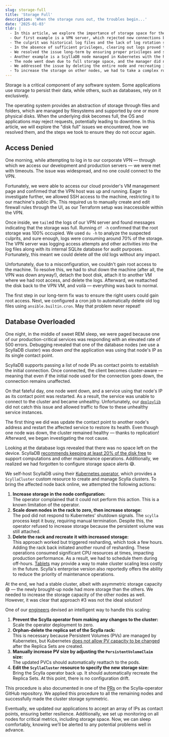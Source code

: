 ```yaml
---
slug: storage-full
title: 'Storage Full'
description: 'When the storage runs out, the troubles begin...'
date: '2025-01-03'
tldr: |
  - In this article, we explore the importance of storage space for the smooth running of applications.
  - Our first example is a VPN server, which rejected new connections because it ran out of space.
  - The culprit was historical log files and the lack of log rotation setup.
  - In the absence of sufficient privileges, clearing out logs proved to be tricky, and we had to attach the disk to another VM where we had the necessary privileges to delete the logs.
  - We resolved the issue long-term by ensuring proper privileges and setting up a cron job for log rotation.
  - Another example is a ScyllaDB node managed in Kubernetes with the help of the ScyllaDB operator.
  - The node went down due to full storage space, and the manager did not support an in-place storage upgrade.
  - We addressed the issue by deleting the entire node and recreating it with increased storage, but this left the cluster in an asymmetric state where the new node had more storage than the existing ones.
  - To increase the storage on other nodes, we had to take a complex route by bypassing the operator and acting as operators ourselves.
---
```


Storage is a critical component of any software system. Some applications use storage to persist their data, while others, such as databases, rely on it exclusively.

The operating system provides an abstraction of storage through files and folders, which are managed by filesystems and supported by one or more physical disks. When the underlying disk becomes full, the OS and applications may reject requests, potentially leading to downtime. In this article, we will explore the "disk full" issues we encountered, how we resolved them, and the steps we took to ensure they do not occur again.

## Access Denied

One morning, while attempting to log in to our corporate VPN — through which we access our development and production servers — we were met with timeouts. The issue was widespread, and no one could connect to the VPN.

Fortunately, we were able to access our cloud provider's VM management page and confirmed that the VPN host was up and running. Eager to investigate further, we allowed SSH access to the machine, restricting it to our machine's public IPs. This required us to manually create and edit firewall rules through the UI, as our Terraform setup was inaccessible within the VPN.

Once inside, we `tail`ed the logs of our VPN server and found messages indicating that the storage was full. Running `df -h` confirmed that the root storage was 100% occupied. We used `du -h` to analyze the suspected culprits, and sure enough, logs were consuming around 70% of the storage. The VPN server was logging access attempts and other activities into the log files along with its internal SQLite database for audit purposes. Fortunately, this meant we could delete _all_ the old logs without any impact.

Unfortunately, due to a misconfiguration, we couldn't gain root access to the machine. To resolve this, we had to shut down the machine (after all, the VPN was down anyway!), detach the boot disk, attach it to another VM where we had root access, and delete the logs. Afterward, we reattached the disk back to the VPN VM, and voilà — everything was back to normal.

The first step in our long-term fix was to ensure the right users could gain root access. Next, we configured a cron job to automatically delete old log files using `ansible.builtin.cron`. May that problem never repeat!

## Database Overloaded

One night, in the middle of sweet REM sleep, we were paged because one of our production-critical services was responding with an elevated rate of 500 errors. Debugging revealed that one of the database nodes (we use a ScyllaDB cluster) was down _and_ the application was using that node's IP as its single contact point.

ScyllaDB supports passing a list of node IPs as contact points to establish the initial connection. Once connected, the client becomes cluster-aware — meaning that even if the initial node used for the connection goes down, the connection remains unaffected.

On that fateful day, one node went down, and a service using that node's IP as its contact point was restarted. As a result, the service was unable to connect to the cluster and became unhealthy. Unfortunately, our [`deploylib`](/blog/you-have-built-kubernetes-sir) did not catch this issue and allowed traffic to flow to these unhealthy service instances.

The first thing we did was update the contact point to another node's address and restart the affected service to restore its health. Even though one node was down, the cluster remained healthy — thanks to replication! Afterward, we began investigating the root cause.

Looking at the database logs revealed that there was no space left on the device. ScyllaDB [recommends keeping at least 20% of the disk free](https://opensource.docs.scylladb.com/stable/getting-started/system-requirements.html#disk-space) to support computations and other maintenance operations. Additionally, we realized we had forgotten to configure storage space alerts 😅.

We self-host ScyllaDB using their [Kubernetes operator](https://github.com/scylladb/scylla-operator), which provides a `ScyllaCluster` custom resource to create and manage Scylla clusters. To bring the affected node back online, we attempted the following actions:

1. **Increase storage in the node configuration:**  
   The operator complained that it could not perform this action. This is a known limitation of the operator.
2. **Scale down nodes in the rack to zero, then increase storage:**  
   The pod did not respond to Kubernetes' shutdown signals. The `scylla` process kept it busy, requiring manual termination. Despite this, the operator refused to increase storage because the persistent volume was still attached.
3. **Delete the rack and recreate it with increased storage:**  
   This approach worked but triggered resharding, which took a few hours. Adding the rack back initiated another round of resharding. These operations consumed significant CPU resources at times, impacting production performance. As a result, we had to schedule them during off-hours. [Tablets](https://opensource.docs.scylladb.com/stable/architecture/tablets.html) may provide a way to make cluster scaling less costly in the future. Scylla's enterprise version also reportedly offers the ability to reduce the priority of maintenance operations.

At the end, we had a stable cluster, albeit with asymmetric storage capacity 😅 — the newly brought-up node had more storage than the others. We needed to increase the storage capacity of the other nodes as well. However, it was clear that approach #3 was not the ideal solution!

One of our [engineers](https://www.linkedin.com/in/gregdaydevops/) devised an intelligent way to handle this scaling:

1. **Prevent the Scylla operator from making any changes to the cluster:**  
   Scale the operator deployment to zero.
2. **Orphan-delete the replica set of the Scylla rack:**  
   This is necessary because Persistent Volumes (PVs) are managed by Kubernetes, but Kubernetes [does not allow PV capacity to be changed](https://github.com/helm/helm/issues/7998) after the Replica Sets are created.
3. **Manually increase PV size by adjusting the `PersistentVolumeClaim` size:**  
   The updated PVCs should automatically reattach to the pods.
4. **Edit the `ScyllaCluster` resource to specify the new storage size:**  
   Bring the Scylla operator back up. It should automatically recreate the Replica Sets. At this point, there is no configuration drift.

This procedure is also documented in one of the [PRs](https://github.com/scylladb/scylla-operator/pull/2243) on the Scylla-operator GitHub repository. We applied this procedure to all the remaining nodes and successfully made the cluster storage symmetric.

Eventually, we updated our applications to accept an array of IPs as contact points, ensuring better resilience. Additionally, we set up monitoring on all nodes for critical metrics, including storage space. Now, we can sleep comfortably, knowing we’ll be alerted to any potential problems well in advance.
